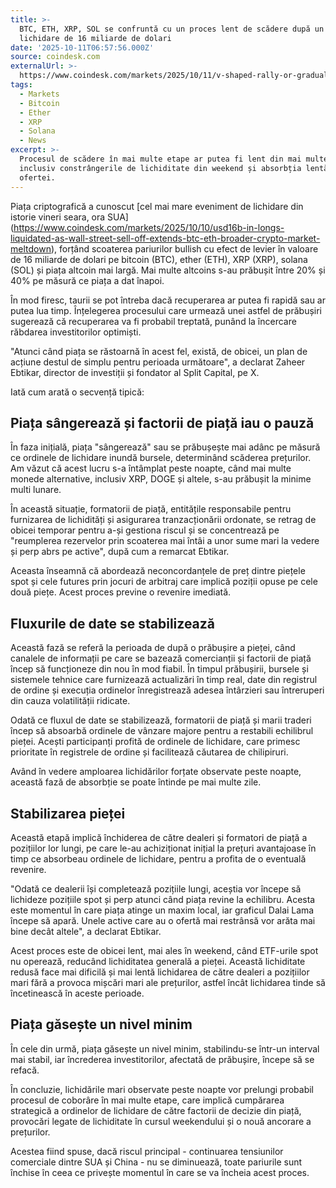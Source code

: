 ```yaml
---
title: >-
  BTC, ETH, XRP, SOL se confruntă cu un proces lent de scădere după un șoc de
  lichidare de 16 miliarde de dolari
date: '2025-10-11T06:57:56.000Z'
source: coindesk.com
externalUrl: >-
  https://www.coindesk.com/markets/2025/10/11/v-shaped-rally-or-gradual-reset-btc-eth-xrp-sol-face-slow-bottoming-process-after-usd16b-liquidation-shock
tags:
  - Markets
  - Bitcoin
  - Ether
  - XRP
  - Solana
  - News
excerpt: >-
  Procesul de scădere în mai multe etape ar putea fi lent din mai multe motive,
  inclusiv constrângerile de lichiditate din weekend și absorbția lentă a
  ofertei.
---
```

Piața criptografică a cunoscut [cel mai mare eveniment de lichidare din istorie vineri seara, ora SUA] (https://www.coindesk.com/markets/2025/10/10/usd16b-in-longs-liquidated-as-wall-street-sell-off-extends-btc-eth-broader-crypto-market-meltdown), forțând scoaterea pariurilor bullish cu efect de levier în valoare de 16 miliarde de dolari pe bitcoin (BTC), ether (ETH), XRP (XRP), solana (SOL) și piața altcoin mai largă. Mai multe altcoins s-au prăbușit între 20% și 40% pe măsură ce piața a dat înapoi.

În mod firesc, taurii se pot întreba dacă recuperarea ar putea fi rapidă sau ar putea lua timp. Înțelegerea procesului care urmează unei astfel de prăbușiri sugerează că recuperarea va fi probabil treptată, punând la încercare răbdarea investitorilor optimiști.

"Atunci când piața se răstoarnă în acest fel, există, de obicei, un plan de acțiune destul de simplu pentru perioada următoare", a declarat Zaheer Ebtikar, director de investiții și fondator al Split Capital, pe X.

Iată cum arată o secvență tipică:

## Piața sângerează și factorii de piață iau o pauză

În faza inițială, piața "sângerează" sau se prăbușește mai adânc pe măsură ce ordinele de lichidare inundă bursele, determinând scăderea prețurilor. Am văzut că acest lucru s-a întâmplat peste noapte, când mai multe monede alternative, inclusiv XRP, DOGE și altele, s-au prăbușit la minime multi lunare.

În această situație, formatorii de piață, entitățile responsabile pentru furnizarea de lichidități și asigurarea tranzacționării ordonate, se retrag de obicei temporar pentru a-și gestiona riscul și se concentrează pe "reumplerea rezervelor prin scoaterea mai întâi a unor sume mari la vedere și perp abrs pe active", după cum a remarcat Ebtikar.

Aceasta înseamnă că abordează neconcordanțele de preț dintre piețele spot și cele futures prin jocuri de arbitraj care implică poziții opuse pe cele două piețe. Acest proces previne o revenire imediată.

## Fluxurile de date se stabilizează

Această fază se referă la perioada de după o prăbușire a pieței, când canalele de informații pe care se bazează comercianții și factorii de piață încep să funcționeze din nou în mod fiabil. În timpul prăbușirii, bursele și sistemele tehnice care furnizează actualizări în timp real, date din registrul de ordine și execuția ordinelor înregistrează adesea întârzieri sau întreruperi din cauza volatilității ridicate.

Odată ce fluxul de date se stabilizează, formatorii de piață și marii traderi încep să absoarbă ordinele de vânzare majore pentru a restabili echilibrul pieței. Acești participanți profită de ordinele de lichidare, care primesc prioritate în registrele de ordine și facilitează căutarea de chilipiruri.

Având în vedere amploarea lichidărilor forțate observate peste noapte, această fază de absorbție se poate întinde pe mai multe zile.

## Stabilizarea pieței

Această etapă implică închiderea de către dealeri și formatori de piață a pozițiilor lor lungi, pe care le-au achiziționat inițial la prețuri avantajoase în timp ce absorbeau ordinele de lichidare, pentru a profita de o eventuală revenire.

"Odată ce dealerii își completează pozițiile lungi, aceștia vor începe să lichideze pozițiile spot și perp atunci când piața revine la echilibru. Acesta este momentul în care piața atinge un maxim local, iar graficul Dalai Lama începe să apară. Unele active care au o ofertă mai restrânsă vor arăta mai bine decât altele", a declarat Ebtikar.

Acest proces este de obicei lent, mai ales în weekend, când ETF-urile spot nu operează, reducând lichiditatea generală a pieței. Această lichiditate redusă face mai dificilă și mai lentă lichidarea de către dealeri a pozițiilor mari fără a provoca mișcări mari ale prețurilor, astfel încât lichidarea tinde să încetinească în aceste perioade.

## Piața găsește un nivel minim

În cele din urmă, piața găsește un nivel minim, stabilindu-se într-un interval mai stabil, iar încrederea investitorilor, afectată de prăbușire, începe să se refacă.

În concluzie, lichidările mari observate peste noapte vor prelungi probabil procesul de coborâre în mai multe etape, care implică cumpărarea strategică a ordinelor de lichidare de către factorii de decizie din piață, provocări legate de lichiditate în cursul weekendului și o nouă ancorare a prețurilor.

Acestea fiind spuse, dacă riscul principal - continuarea tensiunilor comerciale dintre SUA și China - nu se diminuează, toate pariurile sunt închise în ceea ce privește momentul în care se va încheia acest proces.
